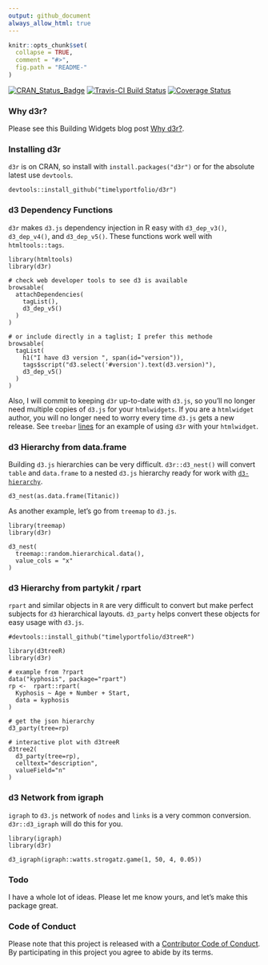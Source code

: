 ```yaml
---
output: github_document
always_allow_html: true
---
```


<!-- README.md is generated from README.Rmd. Please edit that file -->

```r
knitr::opts_chunk$set(
  collapse = TRUE,
  comment = "#>",
  fig.path = "README-"
)
```

[![CRAN_Status_Badge](http://www.r-pkg.org/badges/version/d3r)](https://cran.r-project.org/package=d3r)
[![Travis-CI Build Status](https://travis-ci.org/timelyportfolio/d3r.svg?branch=master)](https://travis-ci.org/timelyportfolio/d3r)
[![Coverage Status](https://img.shields.io/codecov/c/github/NA/NA/master.svg)](https://codecov.io/github/timelyportfolio/d3r?branch=master)

### Why d3r?

Please see this Building Widgets blog post [Why d3r?](http://www.buildingwidgets.com/blog/2016/8/28/why-d3r).

### Installing d3r

`d3r` is on CRAN, so install with `install.packages("d3r")` or for the absolute latest use `devtools`.

```
devtools::install_github("timelyportfolio/d3r")
```

### d3 Dependency Functions

`d3r` makes `d3.js` dependency injection in R easy with `d3_dep_v3()`, `d3_dep_v4()`, and `d3_dep_v5()`.  These functions work well with `htmltools::tags`.

```
library(htmltools)
library(d3r)

# check web developer tools to see d3 is available
browsable(
  attachDependencies(
    tagList(),
    d3_dep_v5()
  )
)

# or include directly in a taglist; I prefer this methode
browsable(
  tagList(
    h1("I have d3 version ", span(id="version")),
    tags$script("d3.select('#version').text(d3.version)"),
    d3_dep_v5()
  )
)
```

Also, I will commit to keeping `d3r` up-to-date with `d3.js`, so you'll no longer need multiple copies of `d3.js` for your `htmlwidgets`.  If you are a `htmlwidget` author, you will no longer need to worry every time `d3.js` gets a new release.  See `treebar` [lines](https://github.com/timelyportfolio/treebar/blob/master/R/treebar.R#L66-L74) for an example of using `d3r` with your `htmlwidget`.

### d3 Hierarchy from data.frame

Building `d3.js` hierarchies can be very difficult.  `d3r::d3_nest()` will convert `table` and `data.frame` to a nested `d3.js` hierarchy ready for work with [`d3-hierarchy`](https://github.com/d3/d3-hierarchy).

```
d3_nest(as.data.frame(Titanic))
```

As another example, let's go from `treemap` to `d3.js`.

```
library(treemap)
library(d3r)

d3_nest(
  treemap::random.hierarchical.data(),
  value_cols = "x"
)
```

### d3 Hierarchy from partykit / rpart

`rpart` and similar objects in `R` are very difficult to convert but make perfect subjects for `d3` hierarchical layouts.  `d3_party` helps convert these objects for easy usage with `d3.js`.

```
#devtools::install_github("timelyportfolio/d3treeR")

library(d3treeR)
library(d3r)

# example from ?rpart
data("kyphosis", package="rpart")
rp <-  rpart::rpart(
  Kyphosis ~ Age + Number + Start,
  data = kyphosis
)

# get the json hierarchy
d3_party(tree=rp)

# interactive plot with d3treeR
d3tree2(
  d3_party(tree=rp),
  celltext="description",
  valueField="n"
)
```

### d3 Network from igraph

`igraph` to `d3.js` network of `nodes` and `links` is a very common conversion.  `d3r::d3_igraph` will do this for you.

```
library(igraph)
library(d3r)

d3_igraph(igraph::watts.strogatz.game(1, 50, 4, 0.05))
```

### Todo

I have a whole lot of ideas.  Please let me know yours, and let's make this package great.

### Code of Conduct

Please note that this project is released with a [Contributor Code of Conduct](CONDUCT.md). By participating in this project you agree to abide by its terms.
